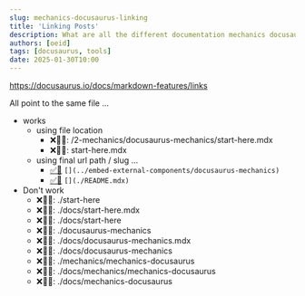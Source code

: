 ```yaml
---
slug: mechanics-docusaurus-linking
title: 'Linking Posts'
description: What are all the different documentation mechanics docusaurus exposes?
authors: [oeid]
tags: [docusaurus, tools]
date: 2025-01-30T10:00
---
```


https://docusaurus.io/docs/markdown-features/links

All point to the same file ...
* works
    * using file location
        * ❌⛓️‍💥: /2-mechanics/docusaurus-mechanics/start-here.mdx
        * ❌⛓️‍💥: start-here.mdx
    * using final url path / slug ...
        * [✅🔗](../embed-external-components/docusaurus-mechanics) `[](../embed-external-components/docusaurus-mechanics)`
        * [✅🔗](./README.mdx) `[](./README.mdx)`
* Don't work
    * ❌⛓️‍💥: ./start-here
    * ❌⛓️‍💥: ./docs/start-here.mdx
    * ❌⛓️‍💥: ./docs/start-here
    * ❌⛓️‍💥: ./docusaurus-mechanics
    * ❌⛓️‍💥: ./docs/docusaurus-mechanics.mdx
    * ❌⛓️‍💥: ./docs/docusaurus-mechanics
    * ❌⛓️‍💥: ./mechanics/mechanics-docusaurus
    * ❌⛓️‍💥: ./docs/mechanics/mechanics-docusaurus
    * ❌⛓️‍💥: ./docs/mechanics-docusaurus